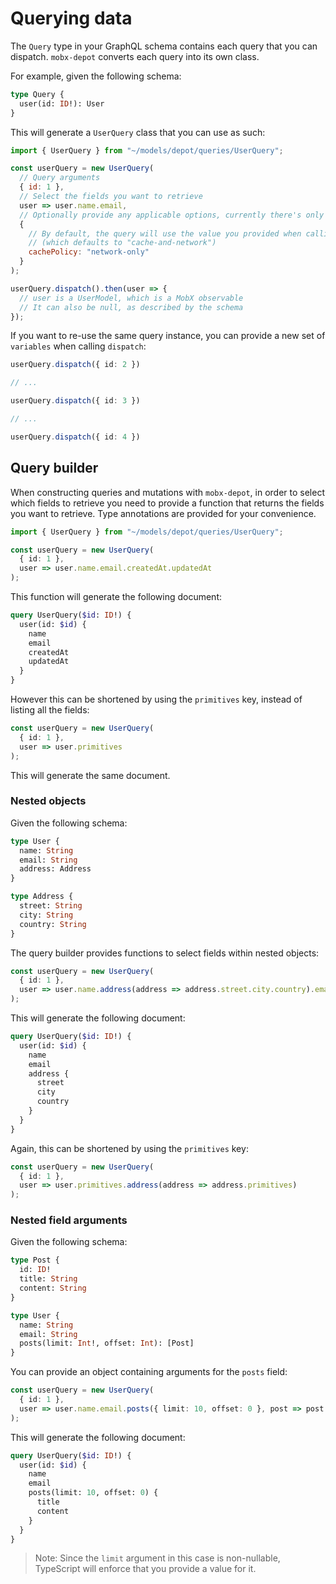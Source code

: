 
# Querying data

The `Query` type in your GraphQL schema contains each query that you can dispatch. `mobx-depot` converts each query
into its own class.

For example, given the following schema:

```graphql
type Query {
  user(id: ID!): User
}
```

This will generate a `UserQuery` class that you can use as such:

```js
import { UserQuery } from "~/models/depot/queries/UserQuery";

const userQuery = new UserQuery(
  // Query arguments
  { id: 1 },
  // Select the fields you want to retrieve
  user => user.name.email,
  // Optionally provide any applicable options, currently there's only a "cachePolicy" property:
  {
    // By default, the query will use the value you provided when calling initializeDepotClient
    // (which defaults to "cache-and-network")
    cachePolicy: "network-only"
  }
);

userQuery.dispatch().then(user => {
  // user is a UserModel, which is a MobX observable
  // It can also be null, as described by the schema
});
```

If you want to re-use the same query instance, you can provide a new set of `variables` when calling `dispatch`:

```ts
userQuery.dispatch({ id: 2 })

// ...

userQuery.dispatch({ id: 3 })

// ...

userQuery.dispatch({ id: 4 })
```

## Query builder

When constructing queries and mutations with `mobx-depot`, in order to select which fields to retrieve you need to
provide a function that returns the fields you want to retrieve. Type annotations are provided for your convenience.

```ts
import { UserQuery } from "~/models/depot/queries/UserQuery";

const userQuery = new UserQuery(
  { id: 1 },
  user => user.name.email.createdAt.updatedAt
);
```

This function will generate the following document:

```graphql
query UserQuery($id: ID!) {
  user(id: $id) {
    name
    email
    createdAt
    updatedAt
  }
}
```

However this can be shortened by using the `primitives` key, instead of listing all the fields:

```ts
const userQuery = new UserQuery(
  { id: 1 },
  user => user.primitives
);
```

This will generate the same document.

### Nested objects

Given the following schema:

```graphql
type User {
  name: String
  email: String
  address: Address
}

type Address {
  street: String
  city: String
  country: String
}
```

The query builder provides functions to select fields within nested objects:

```ts
const userQuery = new UserQuery(
  { id: 1 },
  user => user.name.address(address => address.street.city.country).email
);
```

This will generate the following document:

```graphql
query UserQuery($id: ID!) {
  user(id: $id) {
    name
    email
    address {
      street
      city
      country
    }
  }
}
```

Again, this can be shortened by using the `primitives` key:

```ts
const userQuery = new UserQuery(
  { id: 1 },
  user => user.primitives.address(address => address.primitives)
);
```

### Nested field arguments

Given the following schema:

```graphql
type Post {
  id: ID!
  title: String
  content: String
}

type User {
  name: String
  email: String
  posts(limit: Int!, offset: Int): [Post]
}
```

You can provide an object containing arguments for the `posts` field:

```ts
const userQuery = new UserQuery(
  { id: 1 },
  user => user.name.email.posts({ limit: 10, offset: 0 }, post => post.title.content)
);
```

This will generate the following document:

```graphql
query UserQuery($id: ID!) {
  user(id: $id) {
    name
    email
    posts(limit: 10, offset: 0) {
      title
      content
    }
  }
}
```

> Note: Since the `limit` argument in this case is non-nullable, TypeScript will enforce that you provide a value for it.
